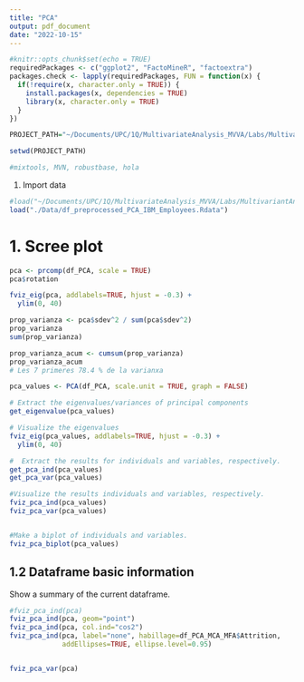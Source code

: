 ```yaml
---
title: "PCA"
output: pdf_document
date: "2022-10-15"
---
```


```r
#knitr::opts_chunk$set(echo = TRUE)
requiredPackages <- c("ggplot2", "FactoMineR", "factoextra")
packages.check <- lapply(requiredPackages, FUN = function(x) {
  if(!require(x, character.only = TRUE)) {
    install.packages(x, dependencies = TRUE)
    library(x, character.only = TRUE)
  }
})

PROJECT_PATH="~/Documents/UPC/1Q/MultivariateAnalysis_MVVA/Labs/MultivariantAnalysis_IBMDataset"

setwd(PROJECT_PATH)

#mixtools, MVN, robustbase, hola
```

1.  Import data
```R
#load("~/Documents/UPC/1Q/MultivariateAnalysis_MVVA/Labs/MultivariantAnalysis_IBMDataset/dataframe_PCA_MCA_MFA.Rdata")
load("./Data/df_preprocessed_PCA_IBM_Employees.Rdata") 


```

# 1. Scree plot

```r

pca <- prcomp(df_PCA, scale = TRUE)
pca$rotation

fviz_eig(pca, addlabels=TRUE, hjust = -0.3) +
  ylim(0, 40)

prop_varianza <- pca$sdev^2 / sum(pca$sdev^2)
prop_varianza
sum(prop_varianza)

prop_varianza_acum <- cumsum(prop_varianza)
prop_varianza_acum
# Les 7 primeres 78.4 % de la varianxa

```




```r

pca_values <- PCA(df_PCA, scale.unit = TRUE, graph = FALSE)

# Extract the eigenvalues/variances of principal components
get_eigenvalue(pca_values)

# Visualize the eigenvalues
fviz_eig(pca_values, addlabels=TRUE, hjust = -0.3) +
  ylim(0, 40)

#  Extract the results for individuals and variables, respectively.
get_pca_ind(pca_values)
get_pca_var(pca_values)

#Visualize the results individuals and variables, respectively.
fviz_pca_ind(pca_values)
fviz_pca_var(pca_values)


#Make a biplot of individuals and variables.
fviz_pca_biplot(pca_values)

```








































## 1.2 Dataframe basic information

Show a summary of the current dataframe.

```r

#fviz_pca_ind(pca)
fviz_pca_ind(pca, geom="point")
fviz_pca_ind(pca, col.ind="cos2")
fviz_pca_ind(pca, label="none", habillage=df_PCA_MCA_MFA$Attrition,
             addEllipses=TRUE, ellipse.level=0.95)


fviz_pca_var(pca)

```
